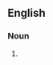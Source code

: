 {{also|over bridges}}

==English==

===Noun===
{{head|en|noun plural form}}

# {{plural of|overbridge|lang=en}}